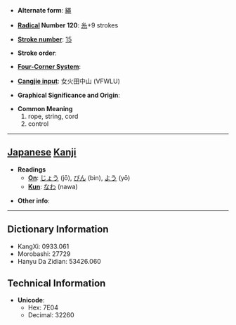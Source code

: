 * '''Alternate form''': [[繩]]

* '''[[Wiktionary:Chinese radical index| Radical]] Number 120''': [[Wiktionary:Chinese radical index 糸|糸]]+9 strokes

* '''[[Wiktionary:Chinese total strokes index|Stroke number]]''': [[Wiktionary:Chinese total strokes index 15|15]]

* '''Stroke order''': 

* '''[[Wiktionary:Chinese four corner index|Four-Corner System]]''': 

* '''[[Wiktionary:Chinese Cangjie index|Cangjie input]]''': 女火田中山 (VFWLU)

* '''Graphical Significance and Origin''': 

* '''Common Meaning'''
*#rope, string, cord
*# control


----

== [[Japanese]] [[Kanji]] ==

* '''Readings'''
** '''[[On]]''': [[じょう]] (jō), [[びん]] (bin), [[よう]] (yō)
** '''[[Kun]]''': [[なわ]] (nawa)

* '''Other info''':  

----

== Dictionary Information ==

* KangXi: 0933.061
* Morobashi: 27729
* Hanyu Da Zidian: 53426.060

== Technical Information ==

* '''Unicode''':
** Hex: 7E04
** Decimal: 32260
